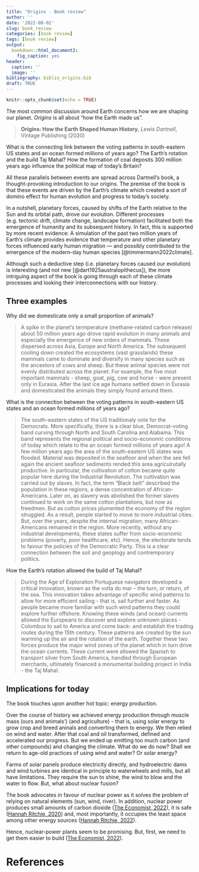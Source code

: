 ```yaml
---
title: "Origins - Book review"
author: ''
date: '2022-08-02'
slug: book_review
categories: [book review]
tags: [book review]
output: 
  bookdown::html_document2: 
    fig_caption: yes
header:
  caption: ''
  image: ''
bibliography: biblio_origins.bib  
draft: TRUE
---
```


```r
knitr::opts_chunk$set(echo = TRUE)
```


The most common discussion around Earth concerns how we are shaping our planet. *Origins* is all about "how the Earth made us".

> **Origins: How the Earth Shaped Human History**, *Lewis Dartnell*, Vintage Publishing (2020)

What is the connecting link between the voting patterns in south-eastern US states and an ocean formed millions of years ago? The Earth's rotation and the build Taj Mahal? How the formation of coal deposits 300 million years ago influence the political map of today's Britain?

All these parallels between events are spread across Dartnell’s book, a thought-provoking introduction to our origins. The premise of the book is that these events are driven by the Earth’s climate which created a sort of domino effect for human evolution and progress to today’s society. 

In a nutshell, planetary forces, caused by shifts of the Earth relative to the Sun and its orbital path, drove our evolution. Different processes (e.g. tectonic drift, climate change, landscape formation) facilitated both the emergence of humanity and its subsequent history. In fact, this is supported by more recent evidence: A simulation of the past two million years of Earth’s climate provides evidence that temperature and other planetary forces influenced early human migration — and possibly contributed to the emergence of the modern-day human species [@timmermann2022climate].  

Although such a deductive step (i.e. planetary forces caused our evolution) is interesting (and not new [@dart1925australopithecus]), the more intriguing aspect of the book is going through each of these climate processes and looking their interconnections with our history.

## Three examples 
Why did we domesticate only a small proportion of animals?

> A spike in the planet’s termperature (methane-related carbon release) about 50 million years ago drove rapid evolution in many animals and especially the emergence of new orders of mammals. These dispersed across Asia, Europe and North America. The subsequent cooling down created the ecosystems (vast grasslands) these mammals came to dominate and diversify in many species such as the ancestors of cows and sheep. But these animal species were not evenly distributed across the planet. For example, the five most important mammals - sheep, goat, pig, cow and horse - were present only in Eurasia. After the last ice age humans settled down in Eurasia and domesticated the animals they simply found around them. 

What is the connection between the voting patterns in south-eastern US states and an ocean formed millions of years ago?

> The south-eastern states of the US traditionaly vote for the Democrats. More specifically, there is a clear blue, Democrat-voting band curving through North and South Carolina and Alabama. This band represents the regional political and socio-economic conditions of today which relate to the an ocean formed millions of years ago! A few million years ago the area of the south-eastern US states was flooded. Material was deposited in the seafloor and when the see fell again the ancient seafloor sediments rended this area agriculrutally productive. In particular, the cultivation of cotton became quite popular here during the Industrial Revolution. The cultivation was carried out by slaves. In fact, the term “Black belt” described the population in these regions, a dense concentration of African-Americans. Later on, as slavery was abolished the former slaves continued to work on the same cotton plantations, but now as freedmen. But as cotton prices plumented the economy of the region struggled. As a result, people started to move to more industrial cities. But, over the years, despite the internal migration, many African-Americans remained in the region. More recently, without any industrial developments, these states suffer from socio-economic problems (poverty, poor healthcare, etc). Hence, the electorate tends to favour the policies of the Democratic Party. This is a clear connection between the soil and geoplogy and contremporary politics.

How the Earth’s rotation allowed the build of Taj Mahal?

> During the Age of Exploration Portuguese navigators developed a critical innovation, known as the volta do mar – the turn, or return, of the sea. This innovation takes advantage of specific wind patterns to allow for more efficient sailing - that is, sail further and faster. As people became more familiar with such wind patterns they could explore further offshore. Knowing these winds (and ocean) currents allowed the Europeans to discover and explore unknown places - Colombus to sail to America and come back- and establish the trading routes during the 15th century. These patterns are created by the sun warming up the air and the rotation of the earth. Together these two forces produce the major wind zones of the planet which in turn drive the ocean currents. These current were allowed the Spanish to transport silver from South America, handled through European merchants, ultimately financed a monumental building project in India - the Taj Mahal.

## Implications for today

The book touches upon another hot topic: energy production.  

Over the course of history we achieved energy production through muscle mass (ours and animals’) (and agriculture) - that is, using solar energy to grow crop and breed aninals and converting them to energy. We then relied on wind and water. After that coal and oil transformed, defined and accelerated our progress. But we ended up emitting too much carbon (and other compounds) and changing the climate. What do we do now? Shall we return to age-old practices of using wind and water? Or solar energy?

Farms of solar panels produce electricity directly, and hydroelectric dams and wind turbines are identical in principle to waterwheels and mills, but all have limitations. They require the sun to shine, the wind to blow and the water to flow. But, what about nuclear fusion?

The book advocates in favour of nuclear power as it solves the problem of relying on natural elements (sun, wind, river). In addition, nuclear power produces small amounts of carbon dioxide ([The Economist, 2022](https://www.economist.com/briefing/2022/06/23/energy-security-gives-climate-friendly-nuclear-power-plants-a-new-appeal)), it is safe ([Hannah Ritchie, 2020](https://ourworldindata.org/safest-sources-of-energy)) and, most importantly, it occupies the least space among other energy sources ([Hannah Ritchie, 2022](https://ourworldindata.org/land-use-per-energy-source?utm_source=OWID+Newsletter&utm_campaign=39d2bf489c-biweekly-digest-2022-06-17&utm_medium=email&utm_term=0_2e166c1fc1-39d2bf489c-536929022)).       

Hence, nuclear-power plants seem to be promising. But, first, we need to get them easier to build ([The Economist, 2022](https://www.economist.com/briefing/2022/06/23/energy-security-gives-climate-friendly-nuclear-power-plants-a-new-appeal)). 


# References

